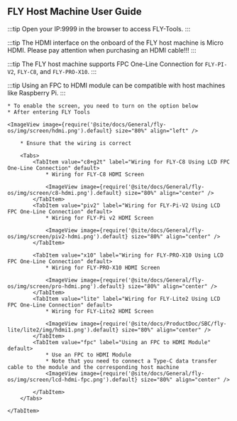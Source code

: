 
## FLY Host Machine User Guide

:::tip
Open your IP:9999 in the browser to access FLY-Tools.
:::

:::tip
The HDMI interface on the onboard of the FLY host machine is Micro HDMI. Please pay attention when purchasing an HDMI cable!!!
:::

:::tip
The FLY host machine supports FPC One-Line Connection for `FLY-PI-V2`, `FLY-C8`, and `FLY-PRO-X10`.
:::

:::tip
Using an FPC to HDMI module can be compatible with host machines like Raspberry Pi.
:::

    * To enable the screen, you need to turn on the option below
    * After entering FLY Tools

    <ImageView image={require('@site/docs/General/fly-os/img/screen/hdmi.png').default} size="80%" align="left" />

<Tabs>
    <TabItem value="HDMI" label="HDMI Wiring" default>

        * Ensure that the wiring is correct

        <Tabs>
            <TabItem value="c8+g2t" label="Wiring for FLY-C8 Using LCD FPC One-Line Connection" default>
                * Wiring for FLY-C8 HDMI Screen

                <ImageView image={require('@site/docs/General/fly-os/img/screen/c8-hdmi.png').default} size="80%" align="center" />
            </TabItem>
            <TabItem value="piv2" label="Wiring for FLY-Pi-V2 Using LCD FPC One-Line Connection" default>
                * Wiring for FLY-Pi v2 HDMI Screen

                <ImageView image={require('@site/docs/General/fly-os/img/screen/piv2-hdmi.png').default} size="80%" align="center" />
            </TabItem>

            <TabItem value="x10" label="Wiring for FLY-PRO-X10 Using LCD FPC One-Line Connection" default>
                * Wiring for FLY-PRO-X10 HDMI Screen

                <ImageView image={require('@site/docs/General/fly-os/img/screen/pro-hdmi.png').default} size="80%" align="center" />
            </TabItem>
            <TabItem value="lite" label="Wiring for FLY-Lite2 Using LCD FPC One-Line Connection" default>
                * Wiring for FLY-Lite2 HDMI Screen

                <ImageView image={require('@site/docs/ProductDoc/SBC/fly-lite/lite2/img/hdmi1.png').default} size="80%" align="center" />
            </TabItem>
            <TabItem value="fpc" label="Using an FPC to HDMI Module" default>
                * Use an FPC to HDMI Module
                * Note that you need to connect a Type-C data transfer cable to the module and the corresponding host machine
                <ImageView image={require('@site/docs/General/fly-os/img/screen/lcd-hdmi-fpc.png').default} size="80%" align="center" />

            </TabItem>
        </Tabs>

    </TabItem>
</Tabs>